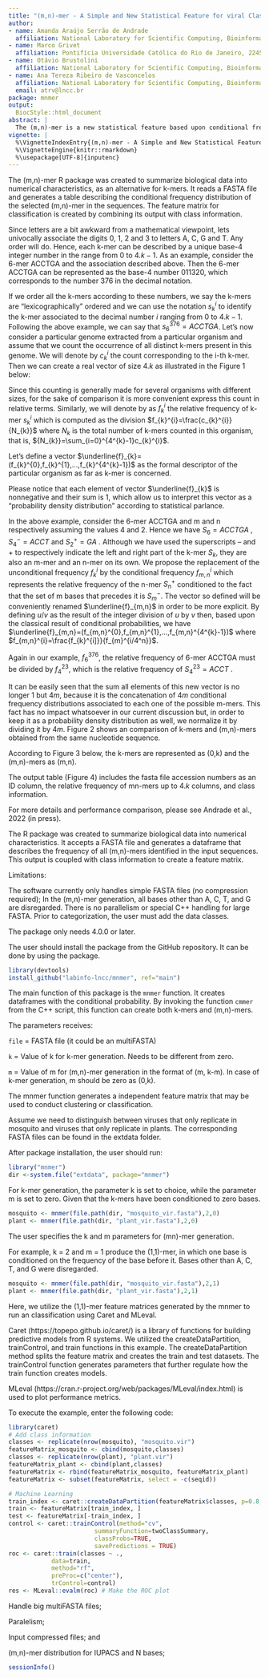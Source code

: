 ```yaml
---
title: "(m,n)-mer - A Simple and New Statistical Feature for viral Classification"
author:
- name: Amanda Araújo Serrão de Andrade
  affiliation: National Laboratory for Scientific Computing, Bioinformatics Laboratory (LABINFO), Petrópolis, Rio de Janeiro, Brazil
- name: Marco Grivet
  affiliation: Pontifícia Universidade Católica do Rio de Janeiro, 22451-900, Brazil
- name: Otávio Brustolini
  affiliation: National Laboratory for Scientific Computing, Bioinformatics Laboratory (LABINFO), Petrópolis, Rio de Janeiro, Brazil
- name: Ana Tereza Ribeiro de Vasconcelos
  affiliation: National Laboratory for Scientific Computing, Bioinformatics Laboratory (LABINFO), Petrópolis, Rio de Janeiro, Brazil
  email: atrv@lncc.br
package: mnmer
output:
  BiocStyle::html_document
abstract: |
  The (m,n)-mer is a new statistical feature based upon conditional frequencies (conditional probability density distributions). Here, we present the mnmer function and show a pratical example of classification using mnmer output.
vignette: |
  %\VignetteIndexEntry{(m,n)-mer - A Simple and New Statistical Feature for viral Classification}
  %\VignetteEngine{knitr::rmarkdown}
  %\usepackage[UTF-8]{inputenc}
---
```


\section{Introduction to the (m,n)-mer concept}

The (m,n)-mer R package was created to summarize biological data into numerical characteristics, as an alternative for k-mers. It reads a FASTA file and generates a table describing the conditional frequency distribution of the selected (m,n)-mer in the sequences. The feature matrix for classification is created by combining its output with class information.

Since letters are a bit awkward from a mathematical viewpoint, lets univocally associate the digits $0$, $1$, $2$ and $3$ to letters A, C, G and T. Any order will do. Hence, each k-mer can be described by a unique base-4 integer number in the range from $0$ to $4.k-1$. As an example, consider the 6-mer ACCTGA and the association described above. Then the 6-mer ACCTGA can be represented as the base-4 number $011320$, which corresponds to the number $376$ in the decimal notation. 

If we order all the k-mers according to these numbers, we say the k-mers are “lexicographically” ordered and we can use the notation $s_{k}^{i}$ to identify the k-mer associated to the decimal number $i$ ranging from $0$ to $4.k-1$. Following the above example, we can say that  $s^{376}_{6}=ACCTGA$.
Let’s now consider a particular genome extracted from a particular organism and assume that we count the occurrence of all distinct k-mers present in this genome. We will denote by $c_{k}^{i}$ the count corresponding to the i-th k-mer. Then we can create a real vector of size $4.k$ as illustrated in the Figure 1 below: 

\begin{figure*}
\includegraphics[keepaspectratio,width=12cm]{\jobname-Fig1.png}
\raggedright
\caption{\label{fig:wide}k-mer organization for k-mer and (m,n)-mer statistical distributions evaluation.}
\end{figure*}

Since this counting is generally made for several organisms with different sizes, for the sake of comparison it is more convenient express this count in relative terms. Similarly, we will denote by  as $f_{k}^{i}$ the relative frequency of k-mer $s_{k}^{i}$   which is computed as the division $f_{k}^{i}=\frac{c_{k}^{i}}{N_{k}}$   where ${N_{k}}$  is the total number of k-mers counted in this organism, that is, ${N_{k}}=\sum_{i=0}^{4^{k}-1}c_{k}^{i}$.

Let’s define a vector $\underline{f}_{k}=(f_{k}^{0},f_{k}^{1},...,f_{k}^{4^{k}-1})$   as the formal descriptor of the particular organism as far as k-mer is concerned. 

Please notice that each element of vector $\underline{f}_{k}$  is nonnegative and their sum is 1, which allow us to interpret this vector as a “probability density distribution” according to  statistical parlance.  

In the above example, consider the 6-mer ACCTGA and m and n respectively assuming the values 4 and 2. Hence we have $S_{6}=ACCTGA$ , $S_{4}^{-}=ACCT$ and $S_{2}^{+}=GA$ .
Although we have used the superscripts – and + to respectively indicate the left and right part of the k-mer  $S_{k}$, they are also an m-mer and an n-mer on its own.
We propose the replacement of the unconditional frequency $f_{k}^{i}$ by the conditional frequency  $f_{m,n}^{i}$ which represents the relative frequency of the n-mer $S_{n}^{+}$ conditioned to the fact that the set of m bases that precedes it is $S_{m}^{-}$. The vector  so defined will be conveniently renamed $\underline{f}_{m,n}$ in order to be more explicit. By defining  $u/v$ as the result of the integer division of $u$ by $v$ then, based upon the classical result of conditional probabilities, we have $\underline{f}_{m,n}=(f_{m,n}^{0},f_{m,n}^{1},...,f_{m,n}^{4^{k}-1})$  where $f_{m,n}^{i}=\frac{f_{k}^{i]}}{f_{m}^{i/4^n}}$.

Again in our example, $f_{6}^{376}$, the relative frequency of 6-mer  ACCTGA must be divided by $f_{4}^{23}$, which is the relative frequency of $S_{4}^{23}=ACCT$ .

It can be easily seen that the sum all elements of this new vector is no longer 1 but $4m$, because it is the concatenation of $4m$ conditional frequency distributions associated to each one of the possible m-mers. This fact has no impact whatsoever in our current discussion but, in order to keep it as a probability density distribution as well, we normalize it by dividing it by $4m$. Figure 2 shows an comparison of k-mers and (m,n)-mers obtained from the same nucleotide sequence. 

\begin{figure*}
\includegraphics[keepaspectratio,width=12cm]{\jobname-Fig2.png}
\raggedright
\caption{\label{fig:wide}Comparing k-mer to mn-mer relative frequency.}
\end{figure*}

According to Figure 3 below, the k-mers are represented as (0,k) and the (m,n)-mers as (m,n).

\begin{figure*}
\includegraphics[keepaspectratio,width=12cm]{\jobname-Fig3.png}
\raggedright
\caption{\label{fig:wide}Numeric representation.}
\end{figure*}

The output table (Figure 4) includes the fasta file accession numbers as an ID column, the relative frequency of mn-mers up to $4.k$ columns, and class information.

\begin{figure*}
\includegraphics[keepaspectratio,width=12cm]{\jobname-Fig4.png}
\raggedright
\caption{\label{fig:wide}Output example.}
\end{figure*}

For more details and performance comparison, please see Andrade et al., 2022 (in press).
\newpage

\section{The (m,n)-mer as an R package}
\begin{figure*}
\includegraphics[keepaspectratio,width=12cm]{\jobname-Fig5.png}
\raggedright
\caption{\label{fig:wide}Package logo}
\end{figure*}

The \Githubpkg{labinfo-lncc/mnmer} R package was created to summarize biological data into numerical characteristics. It accepts a FASTA file and generates a dataframe that describes the frequency of all (m,n)-mers identified in the input sequences. This output is coupled with class information to create a feature matrix. 

Limitations:

The software currently only handles simple FASTA files (no compression required);
In the (m,n)-mer generation, all bases other than A, C, T, and G are disregarded.
There is no parallelism or special C++ handling for large FASTA.
Prior to categorization, the user must add the data classes.

\subsection{Dependencies}

The package only needs \R{} 4.0.0 or later.

\subsection{Instalation}

The user should install the package from the GitHub repository. It can be done by using the \CRANpkg{devtools} package.

```r
library(devtools)
install_github("labinfo-lncc/mnmer", ref="main")
```

\subsection{The mnmer function}

The main function of this package is the `mnmer` function. It creates dataframes with the conditional probability.
By invoking the function  `cmmer` from the C++ script, this function can create both k-mers and (m,n)-mers.

The parameters receives:

`file` = FASTA file (it could be an multiFASTA)

`k` = Value of k for k-mer generation. Needs to be different from zero. 

`m` = Value of m for (m,n)-mer generation in the format of (m, k-m). In case of k-mer generation, m should be zero as (0,k).

\subsection{Pratical example}

The mnmer function generates a independent feature matrix that may be used to conduct clustering or classification. 

Assume we need to distinguish between viruses that only replicate in mosquito and viruses that only replicate in plants. The corresponding FASTA files can be found in the extdata folder.

After package installation, the user should run: 

```r
library("mnmer")
dir <-system.file("extdata", package="mnmer")
```

\subsubsection{Produce k-mer distributions}

For k-mer generation, the parameter k is set to choice, while the parameter m is set to zero. Given that the k-mers have been conditioned to zero bases.

```r
mosquito <- mnmer(file.path(dir, "mosquito_vir.fasta"),2,0)
plant <- mnmer(file.path(dir, "plant_vir.fasta"),2,0)
```

\subsubsection{Produce (m,n)-mer distributions}

The user specifies the k and m parameters for (mn)-mer generation.

For example, k = 2 and m = 1 produce the (1,1)-mer, in which one base is conditioned on the frequency of the base before it. Bases other than A, C, T, and G were disregarded.

```r
mosquito <- mnmer(file.path(dir, "mosquito_vir.fasta"),2,1)
plant <- mnmer(file.path(dir, "plant_vir.fasta"),2,1)
```

Here, we utilize the (1,1)-mer feature matrices generated by the mnmer to run an classification using Caret and MLeval.

Caret (https://topepo.github.io/caret/) is a library of functions for building predictive models from R systems. We utilized the createDataPartition, trainControl, and train functions in this example. The createDataPartition method splits the feature matrix and creates the train and test datasets. The trainControl function generates parameters that further regulate how the train function creates models.

MLeval (https://cran.r-project.org/web/packages/MLeval/index.html) is used to plot performance metrics. 

To execute the example, enter the following code:

```r
library(caret)
# Add class information 
classes <- replicate(nrow(mosquito), "mosquito.vir")
featureMatrix_mosquito <- cbind(mosquito,classes)
classes <- replicate(nrow(plant), "plant.vir")
featureMatrix_plant <- cbind(plant,classes)
featureMatrix <- rbind(featureMatrix_mosquito, featureMatrix_plant)
featureMatrix <- subset(featureMatrix, select = -c(seqid))

# Machine Learning
train_index <- caret::createDataPartition(featureMatrix$classes, p=0.8, list=FALSE)
train <- featureMatrix[train_index, ]
test <- featureMatrix[-train_index, ]
control <- caret::trainControl(method="cv", 
                        summaryFunction=twoClassSummary, 
                        classProbs=TRUE, 
                        savePredictions = TRUE)
roc <- caret::train(classes ~ ., 
            data=train, 
            method="rf", 
            preProc=c("center"), 
            trControl=control)
res <- MLeval::evalm(roc) # Make the ROC plot
```

\section{What to expect from newest versions}

Handle big multiFASTA files;

Paralelism;

Input compressed files; and

(m,n)-mer distribution for IUPACS and N bases; 

\section{SessionInfo}

```r
sessionInfo()
```
